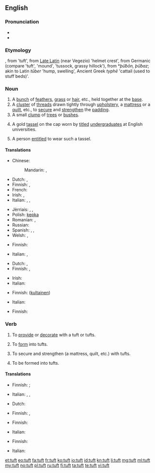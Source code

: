==English==

===Pronunciation===
* {{IPA|/tʌft/}}
* {{rhymes|ʌft}}

===Etymology===
{{etyl|enm|en}} {{term|toft(e)|lang=enm}}, from {{etyl|frm|en}} {{term|tofe, toffe|lang=frm}} 'tuft', from [[Late Latin]] (near Vegezio) {{term|tufa}} 'helmet crest', from Germanic (compare {{etyl|ang|-}} {{term|ðūf|lang=ang}} 'tuft', {{etyl|non|-}} {{term|þúfa|lang=non}} 'mound', {{etyl|sv|-}} {{term|tuva|lang=sv}} 'tussock, grassy hillock'), from {{etyl|gem-pro|en}} *''þūƀōn, þūƀaz''; akin to Latin ''tūber'' 'hump, swelling', Ancient Greek ''typhē'' 'cattail (used to stuff beds)'.

===Noun===
{{en-noun}}

# A [[bunch]] of [[feather]]s, [[grass]] or [[hair]], etc., held together at the [[base]].
# A [[cluster]] of [[thread]]s drawn tightly through [[upholstery]], a [[mattress]] or a [[quilt]], etc., to [[secure]] and [[strengthen]] the [[padding]].
# A small [[clump]] of [[tree]]s or [[bush]]es.
# {{context|historical|lang=en}} A gold [[tassel]] on the cap worn by [[titled]] [[undergraduate]]s at English universities.
# A person [[entitle]]d to wear such a tassel.

====Translations====
{{trans-top|bunch}}
* Chinese:
*: Mandarin: {{t|cmn|綹|sc=Hani}}, {{t|cmn|绺|tr=liǔ|sc=Hani}}
* Dutch: {{t+|nl|pluk|m}}, {{t+|nl|bundel|m}}
* Finnish: {{t-|fi|töyhtö}}, {{t+|fi|tupsu}}
* French: {{t+|fr|touffe|f}}
* Irish: {{t-|ga|dual|m}}, {{t-|ga|dlaoi|f}}
* Italian: {{t+|it|cespo|m}}, {{t-|it|ciuffo|m}},  {{t-|it|ciocca}}
{{trans-mid}}
* Jèrriais: {{tø|roa-jer|toupet|m}}, {{tø|roa-jer|tun|m}}, {{tø|roa-jer|tus|m}}
* Polish: [[kępka]] {{f}}
* Romanian: {{t-|ro|smoc|n}},  {{t-|ro|floc}}
* Russian: {{qualifier|feathers, grass, hair}} {{t+|ru|пучок|m|tr=pučók|sc=Cyrl}}
* Spanish: {{qualifier|hair}} {{t+|es|mechón|m}}, {{qualifier|feathers}} {{t-|es|penacho|m}}, {{qualifier|grass}} {{t+|es|manojo|m}}
* Welsh: {{t-|cy|cudyn|m}}, {{t-|cy|twffyn|m}}
{{trans-bottom}}

{{trans-top|cluster of threads}}
* Finnish: {{t-|fi|nukka}}
{{trans-mid}}
* Italian: {{t+|it|fiocco}},  {{t+|it|rappa}}
{{trans-bottom}}

{{trans-top|clump of trees}}
* Dutch: {{t+|nl|bosje|n}}, {{t-|nl|bomengroep|m}}
* Finnish: {{t+|fi|puska}}, {{t-|fi|pusikko}}
{{trans-mid}}
* Irish: {{t-|ga|tom|m}}
* Italian: {{t-|it|macchia d'alberi}}
{{trans-bottom}}

{{trans-top|gold tassel}}
* Finnish: ([[kultainen]]) {{t+|fi|tupsu}}
{{trans-mid}}
* Italian: {{t-|it|nappina dorata}}
{{trans-bottom}}

{{trans-top|person wearing the tassel}}
* Finnish: {{t-|fi|tupsulakki}}
{{trans-mid}}
{{trans-bottom}}

===Verb===
{{en-verb}}

# {{context|transitive|lang=en}} To [[provide]] or [[decorate]] with a tuft or tufts.
#: {{rfquotek|Thomson}}
# {{context|transitive|lang=en}} To [[form]] into tufts.
# {{context|transitive|lang=en}} To secure and strengthen (a mattress, quilt, etc.) with tufts.
# {{context|intransitive|lang=en}} To be formed into tufts.

====Translations====
{{trans-top|provide or decorate with tufts}}
* Finnish: {{t-|fi|nukittaa}} {{qualifier|decorate}}; {{t-|fi|tuftata}} {{qualifier|strengthen}}
{{trans-mid}}
* Italian: {{t-|it|infiocchettare}},  {{t-|it|ornare di ciuffi}},  {{t-|it|impennacchiare}}
{{trans-bottom}}

{{trans-top|form into tufts}}
* Dutch: {{t+|nl|bundelen}}
{{trans-mid}}
* Finnish: {{t-|fi|nukittaa}}, {{t-|fi|tuftata}}
{{trans-bottom}}

{{trans-top|secure with tufts}}
* Finnish: {{t-|fi|tuftata}}
{{trans-mid}}
* Italian: {{t-|it|trapuntare}}
{{trans-bottom}}

{{trans-top|be formed into tufts}}
* Finnish: {{t-|fi|takkuuntua}}
{{trans-mid}}
* Italian: {{t-|it|a forma di ciuffo}}
{{trans-bottom}}

[[et:tuft]]
[[eo:tuft]]
[[fa:tuft]]
[[fr:tuft]]
[[ko:tuft]]
[[io:tuft]]
[[id:tuft]]
[[kn:tuft]]
[[li:tuft]]
[[mg:tuft]]
[[ml:tuft]]
[[my:tuft]]
[[no:tuft]]
[[pl:tuft]]
[[ru:tuft]]
[[fi:tuft]]
[[ta:tuft]]
[[te:tuft]]
[[vi:tuft]]